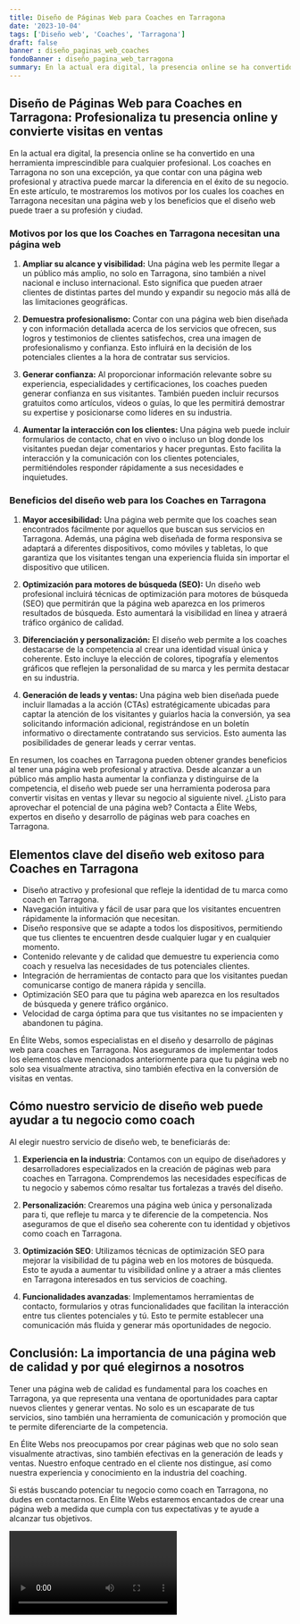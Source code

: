 ```yaml
---
title: Diseño de Páginas Web para Coaches en Tarragona
date: '2023-10-04'
tags: ['Diseño web', 'Coaches', 'Tarragona']
draft: false
banner : diseño_paginas_web_coaches
fondoBanner : diseño_pagina_web_tarragona
summary: En la actual era digital, la presencia online se ha convertido en una herramienta imprescindible para cualquier profesional. Los coaches en Tarragona no son una excepción, ya que contar con una página web profesional y atractiva puede marcar la diferencia en el éxito de su negocio. En este artículo, te mostraremos los motivos por los cuales los coaches en Tarragona necesitan una página web y los beneficios que el diseño web puede traer a su profesión y ciudad.
---
```


## Diseño de Páginas Web para Coaches en Tarragona: Profesionaliza tu presencia online y convierte visitas en ventas

En la actual era digital, la presencia online se ha convertido en una herramienta imprescindible para cualquier profesional. Los coaches en Tarragona no son una excepción, ya que contar con una página web profesional y atractiva puede marcar la diferencia en el éxito de su negocio. En este artículo, te mostraremos los motivos por los cuales los coaches en Tarragona necesitan una página web y los beneficios que el diseño web puede traer a su profesión y ciudad.

### Motivos por los que los Coaches en Tarragona necesitan una página web

1. **Ampliar su alcance y visibilidad:** Una página web les permite llegar a un público más amplio, no solo en Tarragona, sino también a nivel nacional e incluso internacional. Esto significa que pueden atraer clientes de distintas partes del mundo y expandir su negocio más allá de las limitaciones geográficas.

2. **Demuestra profesionalismo:** Contar con una página web bien diseñada y con información detallada acerca de los servicios que ofrecen, sus logros y testimonios de clientes satisfechos, crea una imagen de profesionalismo y confianza. Esto influirá en la decisión de los potenciales clientes a la hora de contratar sus servicios.

3. **Generar confianza:** Al proporcionar información relevante sobre su experiencia, especialidades y certificaciones, los coaches pueden generar confianza en sus visitantes. También pueden incluir recursos gratuitos como artículos, videos o guías, lo que les permitirá demostrar su expertise y posicionarse como líderes en su industria.

4. **Aumentar la interacción con los clientes:** Una página web puede incluir formularios de contacto, chat en vivo o incluso un blog donde los visitantes puedan dejar comentarios y hacer preguntas. Esto facilita la interacción y la comunicación con los clientes potenciales, permitiéndoles responder rápidamente a sus necesidades e inquietudes.

### Beneficios del diseño web para los Coaches en Tarragona

1. **Mayor accesibilidad:** Una página web permite que los coaches sean encontrados fácilmente por aquellos que buscan sus servicios en Tarragona. Además, una página web diseñada de forma responsiva se adaptará a diferentes dispositivos, como móviles y tabletas, lo que garantiza que los visitantes tengan una experiencia fluida sin importar el dispositivo que utilicen.

2. **Optimización para motores de búsqueda (SEO):** Un diseño web profesional incluirá técnicas de optimización para motores de búsqueda (SEO) que permitirán que la página web aparezca en los primeros resultados de búsqueda. Esto aumentará la visibilidad en línea y atraerá tráfico orgánico de calidad.

3. **Diferenciación y personalización:** El diseño web permite a los coaches destacarse de la competencia al crear una identidad visual única y coherente. Esto incluye la elección de colores, tipografía y elementos gráficos que reflejen la personalidad de su marca y les permita destacar en su industria.

4. **Generación de leads y ventas:** Una página web bien diseñada puede incluir llamadas a la acción (CTAs) estratégicamente ubicadas para captar la atención de los visitantes y guiarlos hacia la conversión, ya sea solicitando información adicional, registrándose en un boletín informativo o directamente contratando sus servicios. Esto aumenta las posibilidades de generar leads y cerrar ventas.

En resumen, los coaches en Tarragona pueden obtener grandes beneficios al tener una página web profesional y atractiva. Desde alcanzar a un público más amplio hasta aumentar la confianza y distinguirse de la competencia, el diseño web puede ser una herramienta poderosa para convertir visitas en ventas y llevar su negocio al siguiente nivel. ¿Listo para aprovechar el potencial de una página web? Contacta a Élite Webs, expertos en diseño y desarrollo de páginas web para coaches en Tarragona.

<GifSeo />

<Cta />

## Elementos clave del diseño web exitoso para Coaches en Tarragona

- Diseño atractivo y profesional que refleje la identidad de tu marca como coach en Tarragona.
- Navegación intuitiva y fácil de usar para que los visitantes encuentren rápidamente la información que necesitan.
- Diseño responsive que se adapte a todos los dispositivos, permitiendo que tus clientes te encuentren desde cualquier lugar y en cualquier momento.
- Contenido relevante y de calidad que demuestre tu experiencia como coach y resuelva las necesidades de tus potenciales clientes.
- Integración de herramientas de contacto para que los visitantes puedan comunicarse contigo de manera rápida y sencilla.
- Optimización SEO para que tu página web aparezca en los resultados de búsqueda y genere tráfico orgánico.
- Velocidad de carga óptima para que tus visitantes no se impacienten y abandonen tu página.

En Élite Webs, somos especialistas en el diseño y desarrollo de páginas web para coaches en Tarragona. Nos aseguramos de implementar todos los elementos clave mencionados anteriormente para que tu página web no solo sea visualmente atractiva, sino también efectiva en la conversión de visitas en ventas.

## Cómo nuestro servicio de diseño web puede ayudar a tu negocio como coach

Al elegir nuestro servicio de diseño web, te beneficiarás de:

1. **Experiencia en la industria**: Contamos con un equipo de diseñadores y desarrolladores especializados en la creación de páginas web para coaches en Tarragona. Comprendemos las necesidades específicas de tu negocio y sabemos cómo resaltar tus fortalezas a través del diseño.

2. **Personalización**: Crearemos una página web única y personalizada para ti, que refleje tu marca y te diferencie de la competencia. Nos aseguramos de que el diseño sea coherente con tu identidad y objetivos como coach en Tarragona.

3. **Optimización SEO**: Utilizamos técnicas de optimización SEO para mejorar la visibilidad de tu página web en los motores de búsqueda. Esto te ayuda a aumentar tu visibilidad online y a atraer a más clientes en Tarragona interesados en tus servicios de coaching.

4. **Funcionalidades avanzadas**: Implementamos herramientas de contacto, formularios y otras funcionalidades que facilitan la interacción entre tus clientes potenciales y tú. Esto te permite establecer una comunicación más fluida y generar más oportunidades de negocio.

## Conclusión: La importancia de una página web de calidad y por qué elegirnos a nosotros

Tener una página web de calidad es fundamental para los coaches en Tarragona, ya que representa una ventana de oportunidades para captar nuevos clientes y generar ventas. No solo es un escaparate de tus servicios, sino también una herramienta de comunicación y promoción que te permite diferenciarte de la competencia.

En Élite Webs nos preocupamos por crear páginas web que no solo sean visualmente atractivas, sino también efectivas en la generación de leads y ventas. Nuestro enfoque centrado en el cliente nos distingue, así como nuestra experiencia y conocimiento en la industria del coaching.

Si estás buscando potenciar tu negocio como coach en Tarragona, no dudes en contactarnos. En Élite Webs estaremos encantados de crear una página web a medida que cumpla con tus expectativas y te ayude a alcanzar tus objetivos.

<Video />

<CtaBot job='Coaches' city='Tarragona'/>

<Gmaps query='Tarragona+españa+maps' />